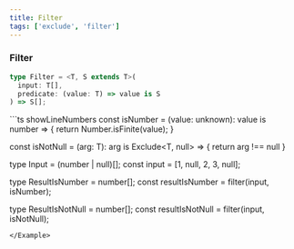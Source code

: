 ```yaml
---
title: Filter
tags: ['exclude', 'filter']
---
```



### Filter

```ts showLineNumbers
type Filter = <T, S extends T>(
  input: T[],
  predicate: (value: T) => value is S
) => S[];
```

<Example>
```ts showLineNumbers
const isNumber = (value: unknown): value is number => {
  return Number.isFinite(value);
}

const isNotNull = <T>(arg: T): arg is Exclude<T, null> => {
return arg !== null
}

type Input = (number | null)[];
const input = [1, null, 2, 3, null];

type ResultIsNumber = number[];
const resultIsNumber = filter(input, isNumber);

type ResultIsNotNull = number[];
const resultIsNotNull = filter(input, isNotNull);

```
</Example>
```
